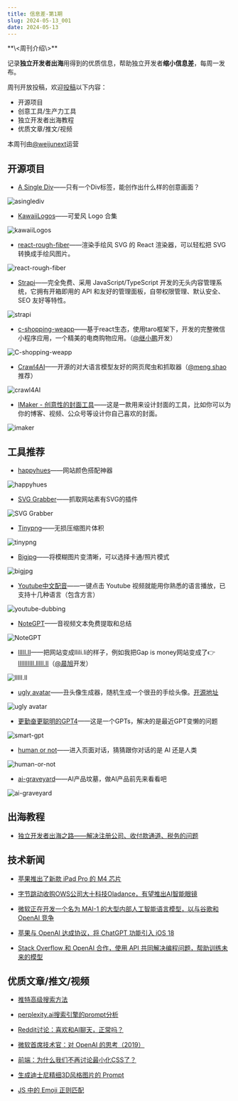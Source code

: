 ```yaml
---
title: 信息差-第1期
slug: 2024-05-13_001
date: 2024-05-13
---
```


<Aside>
**\<周刊介绍\>**

记录**独立开发者出海**用得到的优质信息，帮助独立开发者**缩小信息差**，每周一发布。

周刊开放投稿，欢迎[投稿](https://github.com/weijunext/gapis.money/issues)以下内容：
- 开源项目
- 创意工具/生产力工具
- 独立开发者出海教程
- 优质文章/推文/视频

本周刊由[@weijunext](https://twitter.com/weijunext)运营
</Aside>

## 开源项目

- [A Single Div](https://a.singlediv.com)——只有一个Div标签，能创作出什么样的创意画面？

![asinglediv](/assets/001/asinglediv.png)

- [KawaiiLogos](https://github.com/SAWARATSUKI/KawaiiLogos)——可爱风 Logo 合集

![kawaiiLogos](/assets/001/kawaiiLogos.png)

- [react-rough-fiber](https://github.com/Bowen7/react-rough-fiber)——渲染手绘风 SVG 的 React 渲染器，可以轻松把 SVG 转换成手绘风图片。

![react-rough-fiber](/assets/001/react-rough-fiber.png)

- [Strapi](https://github.com/strapi/strapi)——完全免费、采用 JavaScript/TypeScript 开发的无头内容管理系统，它拥有开箱即用的 API 和友好的管理面板，自带权限管理、默认安全、SEO 友好等特性。

![strapi](/assets/001/strapi.png)

- [c-shopping-weapp](https://github.com/huanghanzhilian/c-shopping-weapp)——基于react生态，使用taro框架下，开发的完整微信小程序应用，一个精美的电商购物应用。（[@继小鹏](https://twitter.com/huanghanzhilian)开发）

![C-shopping-weapp](/assets/001/c-shopping-weapp.png)

- [Crawl4AI](https://crawl4ai.uccode.io/)——开源的对大语言模型友好的网页爬虫和抓取器（[@meng shao](https://twitter.com/shao__meng/status/1788922127498027431)推荐）

![crawl4AI](/assets/001/crawl4AI.png)

- [IMaker - 创意性的封面工具](https://github.com/slince-zero/IMaker)——这是一款用来设计封面的工具，比如你可以为你的博客、视频、公众号等设计你自己喜欢的封面。

![imaker](/assets/001/imaker.png)


## 工具推荐

- [happyhues](https://www.happyhues.co/)——网站颜色搭配神器

![happyhues](/assets/001/happyhues.png)

- [SVG Grabber](https://chromewebstore.google.com/detail/svg-grabber-get-all-the-s/ndakggdliegnegeclmfgodmgemdokdmg?hl=zh-CN&utm_source=ext_sidebar)——抓取网站素有SVG的插件

![SVG Grabber](/assets/001/svg-grabber.png)

- [Tinypng](https://tinypng.com/)——无损压缩图片体积

![tinypng](/assets/001/tinypng.png)

- [Bigjpg](https://bigjpg.com/)——将模糊图片变清晰，可以选择卡通/照片模式

![bigjpg](/assets/001/bigjpg.png)

- [Youtube中文配音](https://www.youtube-dubbing.com/zh/)——一键点击 Youtube 视频就能用你熟悉的语言播放，已支持十几种语言（包含方言）

![youtube-dubbing](/assets/001/youtube-dubbing.png)

- [NoteGPT](https://notegpt.io/audio-summary)——音视频文本免费提取和总结

![NoteGPT](/assets/001/notegpt.png)

- [llIlI.lI](https://llili.li/)——把网站变成llili.li的样子，例如我把Gap is money网站变成了👉[lIIlIlIIIl.llIlI.lI](https://lIIlIlIIIl.llIlI.lI)（[@晨旭](https://twitter.com/chenxuu)开发）

![llIlI.lI](/assets/001/llili.li.png)

- [ugly avatar](https://txstc55.github.io/ugly-avatar/)——丑头像生成器，随机生成一个很丑的手绘头像。[开源地址](https://github.com/txstc55/ugly-avatar)

![ugly avatar](/assets/001/ugly-avatar.png)

- [更勤奋更聪明的GPT4](https://chatgpt.com/g/g-vpdGZagEo-geng-qin-fen-geng-cong-ming-de-gpt4)——这是一个GPTs，解决的是最近GPT变懒的问题

![smart-gpt](/assets/001/smart-gpt.png)

- [human or not](https://app.humanornot.ai/)——进入页面对话，猜猜跟你对话的是 AI 还是人类

![human-or-not](/assets/001/human-or-not.png)

- [ai-graveyard](https://dang.ai/ai-graveyard)——AI产品坟墓，做AI产品前先来看看吧

![ai-graveyard](/assets/001/ai-graveyard.png)

## 出海教程

- [独立开发者出海之路——解决注册公司、收付款通道、税务的问题](https://github.com/hua1995116/indiehackers-steps)

## 技术新闻

- [苹果推出了新款 iPad Pro 的 M4 芯片](https://www.apple.com/newsroom/2024/05/apple-introduces-m4-chip/)

- [字节跳动收购OWS公司大十科技Oladance，有望推出AI智能眼镜](https://mp.weixin.qq.com/s/3DOaZ79mqKpOj8PMFbg3KQ)

- [微软正在开发一个名为 MAI-1 的大型内部人工智能语言模型，以与谷歌和 OpenAI 竞争](https://www.reuters.com/technology/microsoft-readies-new-ai-model-compete-with-google-openai-information-reports-2024-05-06/)

- [苹果与 OpenAI 达成协议，将 ChatGPT 功能引入 iOS 18](https://9to5mac.com/2024/05/10/ios-18-chatgpt-features-apple-openai/)

- [Stack Overflow 和 OpenAI 合作，使用 API 共同解决编程问题，帮助训练未来的模型](https://openai.com/index/api-partnership-with-stack-overflow/)


## 优质文章/推文/视频

- [推特高级搜索方法](https://twitter.com/leeoxiang/status/1788024003325812970)

- [perplexity.ai搜索引擎的prompt分析](https://twitter.com/allthingsida/status/1770393559327441187)

- [Reddit讨论：喜欢和AI聊天，正常吗？](https://www.reddit.com/r/ChatGPT/comments/1cp1vka/is_this_weird_of_me?utm_source=gapismoney.money)

- [微软首席技术官：对 OpenAI 的思考（2019）](https://twitter.com/techemails/status/1787176471146156193)

- [前端：为什么我们不再讨论最小化CSS了？](https://blog.sentry.io/why-dont-we-talk-about-minifying-css/utm_source=gapismoney.money)

- [生成迪士尼精细3D风格图片的 Prompt](https://twitter.com/op7418/status/1789330185562853821)

- [JS 中的 Emoji 正则匹配](https://taxodium.ink/post/emoji-regexp/?utm_source=gapismoney.money)